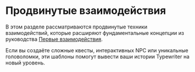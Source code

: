 # Продвинутые взаимодействия

В этом разделе рассматриваются продвинутые техники взаимодействий, которые расширяют фундаментальные концепции из руководства [Первые взаимодействия](../01-interactions/index.mdx).

Если вы создаёте сложные квесты, интерактивных NPC или уникальные головоломки, эти шаблоны помогут вывести ваши истории Typewriter на новый уровень.